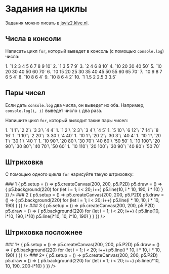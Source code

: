 
# Задания на циклы

<style jsx>{`
  .list code {
    margin-left: 20px;
  }
  `}</style>

Задания можно писать в [jsviz2.klve.nl](https://jsviz2.klve.nl/).

## Числа в консоли

Написать цикл `for`, который выведет в консоль (с помощью `console.log`) числа:

<div className="list">
  1. `1 2 3 4 5 6 7 8 9 10`
  2. `1 3 5 7 9`
  3. `2 4 6 8 10`
  4. `10 20 30 40 50`
  5. `10 20 30 40 50 60 70`
  6. `10 15 20 25 30 35 40 45 50 55 60 65 70`
  7. `10 9 8 7 6 5 4`
  8. `10 8 6 4`
  9. `10 8 6 4 2`
  10. `1 1.5 2 2.5 3 3.5`
</div>

## Пары чисел

Если дать `console.log` два числа, он выведет их оба. Например, `console.log(i, i)` выведет число `i` два раза.

Напишите цикл `for`, который выводит такие пары чисел:

<div className="list">
  1. `1 1`\
     `2 2`\
     `3 3`\
     `4 4`
  1. `1 2`\
     `2 3`\
     `3 4`\
     `4 5`
  1. `5 10`\
     `6 12`\
     `7 14`\
     `8 16`
  1. `1 10`\
     `2 20`\
     `3 30`\
     `4 40`
  1. `10 1`\
     `20 2`\
     `30 3`\
     `40 4`
  1. `10 1`\
     `20 1`\
     `30 1`\
     `40 1`
  1. `10 90`\
     `20 80`\
     `30 70`\
     `40 60`\
     `50 50`
  1. `10 100`\
     `20 90`\
     `30 80`\
     `40 70`\
     `50 60`
  1. `10 110`\
     `20 100`\
     `30 90`\
     `40 80`\
     `50 70`
</div>

## Штриховка

С помощью одного цикла `for` нарисуйте такую штриховку:

<Boxes>
  <Box>
    ### 1
    <P5 sketch={(p5) => {
      p5.setup = () => p5.createCanvas(200, 200, p5.P2D)
      p5.draw = () => {
        p5.background(220)
        for (let i = 1; i < 20; i++) p5.line(10, i * 10, 190, i * 10)
      }
    }} />
  </Box>
  
  <Box>
    ### 2
    <P5 sketch={(p5) => {
      p5.setup = () => p5.createCanvas(200, 200, p5.P2D)
      p5.draw = () => {
        p5.background(220)
        for (let i = 1; i < 20; i++) p5.line(i * 10, 10, i * 10, 190)
      }
    }} />
  </Box>

  <Box>
    ### 3
    <P5 sketch={(p5) => {
      p5.setup = () => p5.createCanvas(200, 200, p5.P2D)
      p5.draw = () => {
        p5.background(220)
        for (let i = 1; i < 20; i++) {
          p5.line(10, i*10, 190, i*10)
          p5.line(i*10, 10, i*10, 190)
        }
      }
    }} />
  </Box>
</Boxes>

## Штриховка посложнее

<Boxes>
  <Box>
    ### 1*
    <P5 sketch={(p5) => {
      p5.setup = () => p5.createCanvas(200, 200, p5.P2D)
      p5.draw = () => {
        p5.background(220)
        for (let i = 1; i < 20; i++) p5.line(i * 10, i * 10, i * 10, 190)
      }
    }} />
  </Box>

  <Box>
    ### 2*
    <P5 sketch={(p5) => {
      p5.setup = () => p5.createCanvas(200, 200, p5.P2D)
      p5.draw = () => {
        p5.background(220)
        for (let i = 1; i < 20; i++) p5.line(i*10, 10, 190, 200-i*10)
      }
    }} />
  </Box>
</Boxes>